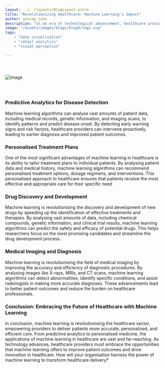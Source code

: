 ```yaml
---
layout: ../../layouts/BlogLayout.astro
title: "Revolutionizing Healthcare: Machine Learning's Impact"
author: anurag-jain
description: "In an era of technological advancement, healthcare providers increasingly turn to machine learning as a transformative tool to revolutionise patient care, diagnosis, and treatment methodologies. Throughout this post, we'll delve into the expansive and dynamic landscape of machine learning applications in healthcare, ranging from predictive analytics to the frontier of personalised medicine. Join us as we unravel the transformative potential of machine learning in shaping the future of healthcare delivery and outcomes."
image: "/assets/images/blogs/blog9/img1.svg"
tags:
    - "data visualisation"
    - "retail analytics"
    - "visual perception"

---
```


<img src="/assets/images/blogs/blog9/img1.svg" alt="image" style="margin: 2.56rem auto;"/>

<Quote quote={quote}/>

### Predictive Analytics for Disease Detection

Machine learning algorithms can analyse vast amounts of patient data, including medical records, genetic information, and imaging scans, to identify patterns and predict disease onset. By detecting early warning signs and risk factors, healthcare providers can intervene proactively, leading to earlier diagnosis and improved patient outcomes.

### Personalised Treatment Plans

One of the most significant advantages of machine learning in healthcare is its ability to tailor treatment plans to individual patients. By analysing patient data and medical history, machine learning algorithms can recommend personalised treatment options, dosage regimens, and interventions. This personalised approach to healthcare ensures that patients receive the most effective and appropriate care for their specific need

### Drug Discovery and Development

Machine learning is revolutionising the discovery and development of new drugs by speeding up the identification of effective treatments and therapies. By analysing vast amounts of data, including chemical compounds, genetic information, and clinical trial results, machine learning algorithms can predict the safety and efficacy of potential drugs. This helps researchers focus on the most promising candidates and streamline the drug development process.

### Medical Imaging and Diagnosis

Machine learning is revolutionising the field of medical imaging by improving the accuracy and efficiency of diagnostic procedures. By analysing images like X-rays, MRIs, and CT scans, machine learning algorithms can detect abnormalities, identify specific conditions, and assist radiologists in making more accurate diagnoses. These advancements lead to better patient outcomes and reduce the burden on healthcare professionals.

### Conclusion: Embracing the Future of Healthcare with Machine Learning

In conclusion, machine learning is revolutionising the healthcare sector, empowering providers to deliver patients more accurate, personalised, and efficient care. From predictive analytics to personalised medicine, the applications of machine learning in healthcare are vast and far-reaching. As technology advances, healthcare providers must embrace the opportunities that machine learning offers to improve patient outcomes and drive innovation in healthcare. How will your organisation harness the power of machine learning to transform healthcare delivery?



